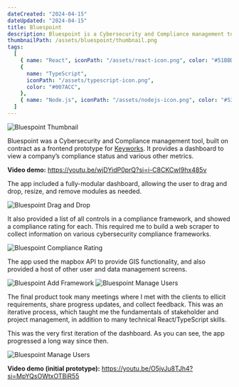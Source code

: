 ```yaml
---
dateCreated: "2024-04-15"
dateUpdated: "2024-04-15"
title: Bluespoint
description: Bluespoint is a Cybersecurity and Compliance management tool, built for Keyworks Inc.
thumbnailPath: /assets/bluespoint/thumbnail.png
tags:
  [
    { name: "React", iconPath: "/assets/react-icon.png", color: "#51BBD8" },
    {
      name: "TypeScript",
      iconPath: "/assets/typescript-icon.png",
      color: "#007ACC",
    },
    { name: "Node.js", iconPath: "/assets/nodejs-icon.png", color: "#539E43" },
  ]
---
```


<img src="/assets/bluespoint/thumbnail.png" alt="Bluespoint Thumbnail" />

Bluespoint was a Cybersecurity and Compliance management tool, built on contract as a frontend prototype for [Keyworks](https://keyworks.ca/).
It provides a dashboard to view a company’s compliance status and various other metrics.

**Video demo:** https://youtu.be/wjDYidP0prQ?si=i-C8CKCwI9hx485v

The app included a fully-modular dashboard, allowing the user to drag and drop, resize, and remove modules as needed.

<img src="/assets/bluespoint/image-1.png" alt="Bluespoint Drag and Drop" />

It also provided a list of all controls in a compliance framework, and showed a compliance rating for each.
This required me to build a web scraper to collect information on various cybersecurity compliance frameworks.

<img src="/assets/bluespoint/image-2.png" alt="Bluespoint Compliance Rating" />

The app used the mapbox API to provide GIS functionality, and also provided a host of other user and data management screens.

<img src="/assets/bluespoint/image-3.png" alt="Bluespoint Add Framework" />

<img src="/assets/bluespoint/image-4.png" alt="Bluespoint Manage Users" />

The final product took many meetings where I met with the clients to ellicit requirements, share progress updates, and collect feedback.
This was an iterative process, which taught me the fundamentals of stakeholder and project management, in addition to many technical React/TypeScript skills.

This was the very first iteration of the dashboard. As you can see, the app progressed a long way since then.

<img src="/assets/bluespoint/image-5.png" alt="Bluespoint Manage Users" />

**Video demo (initial prototype):** https://youtu.be/O5jvJu8TJh4?si=MpYQsOWtxOTBiR55
